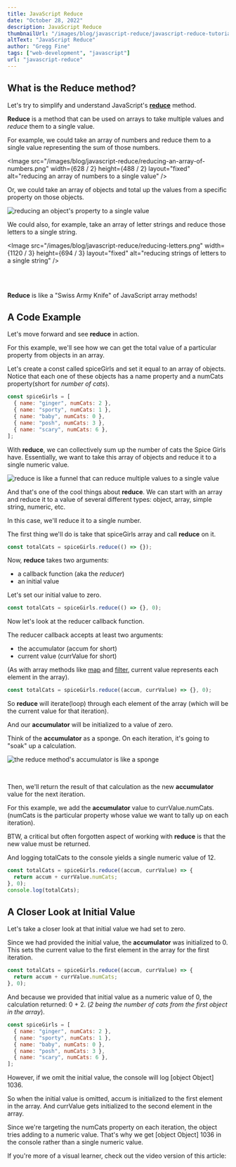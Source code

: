 ```yaml
---
title: JavaScript Reduce
date: "October 28, 2022"
description: JavaScript Reduce
thumbnailUrl: "/images/blog/javascript-reduce/javascript-reduce-tutorial.jpeg"
altText: "JavaScript Reduce"
author: "Gregg Fine"
tags: ["web-development", "javascript"]
url: "javascript-reduce"
---
```


## What is the Reduce method?

Let's try to simplify and understand JavaScript's [**reduce**](https://developer.mozilla.org/en-US/docs/Web/JavaScript/Reference/Global_Objects/Array/reduce) method.

**Reduce** is a method that can be used on arrays to take multiple values and _reduce_ them to a single value.

For example, we could take an array of numbers and reduce them to a single value representing the sum of those numbers.

<Image
  src="/images/blog/javascript-reduce/reducing-an-array-of-numbers.png"
  width={628 / 2}
  height={488 / 2}
  layout="fixed"
  alt="reducing an array of numbers to a single value"
/>

Or, we could take an array of objects and total up the values from a specific property
on those objects.

<Image
  src="/images/blog/javascript-reduce/reducing-objects.png"
  width={340}
  height={170}
  layout="fixed"
  alt="reducing an object's property to a single value"
/>

We could also, for example, take an array of letter strings and reduce those letters to a single string.

<Image
  src="/images/blog/javascript-reduce/reducing-letters.png"
  width={1120 / 3}
  height={694 / 3}
  layout="fixed"
  alt="reducing strings of letters to a single string"
/>

<br />
<br />

**Reduce** is like a "Swiss Army Knife" of JavaScript array methods!

## A Code Example

Let's move forward and see **reduce** in action.

For this example, we'll see how we can get the total value of a particular property from objects in an array.

Let's create a <Syntax>const</Syntax> called <Syntax>spiceGirls</Syntax> and set it equal to an array of objects.
Notice that each one of these objects has a <Syntax>name</Syntax> property and a <Syntax>numCats</Syntax> property(short for _number of cats_).

```js
const spiceGirls = [
  { name: "ginger", numCats: 2 },
  { name: "sporty", numCats: 1 },
  { name: "baby", numCats: 0 },
  { name: "posh", numCats: 3 },
  { name: "scary", numCats: 6 },
];
```

With **reduce**, we can collectively sum up the number of cats the Spice Girls have.
Essentially, we want to take this array of objects and reduce it to a single numeric value.

<Image
  src="/images/blog/javascript-reduce/reduce-funnel.png"
  width={1090}
  height={1056}
  layout="responsive"
  alt="reduce is like a funnel that can reduce multiple values to a single value"
/>

And that's one of the cool things about **reduce**.
We can start with an array and reduce it to a value of several different types:
object, array, simple string, numeric, etc.

In this case, we'll reduce it to a single number.

The first thing we'll do is take that <Syntax>spiceGirls</Syntax> array and call **reduce** on it.

```js
const totalCats = spiceGirls.reduce(() => {});
```

Now, **reduce** takes two arguments:

- a callback function (aka the _reducer_)
- an initial value

Let's set our initial value to zero.

```js
const totalCats = spiceGirls.reduce(() => {}, 0);
```

Now let's look at the reducer callback function.

The reducer callback accepts at least two arguments:

- the accumulator (<Syntax>accum</Syntax> for short)
- current value (<Syntax>currValue</Syntax> for short)

(As with array methods like [map](https://developer.mozilla.org/en-US/docs/Web/JavaScript/Reference/Global_Objects/Array/map) and [filter](https://developer.mozilla.org/en-US/docs/Web/JavaScript/Reference/Global_Objects/Array/filter), current value represents each element in the array).

```js
const totalCats = spiceGirls.reduce((accum, currValue) => {}, 0);
```

So **reduce** will iterate(loop) through each element of the array (which will be the current value
for that iteration).

And our **accumulator** will be initialized to a value of zero.

Think of the **accumulator** as a sponge.
On each iteration, it's going to "soak" up a calculation.

<Image
  src="/images/blog/javascript-reduce/accumulator-is-like-a-sponge.png"
  width={1358}
  height={746}
  layout="responsive"
  alt="the reduce method's accumulator is like a sponge"
/>

<br />

Then, we'll return the result of that calculation as the new **accumulator** value for the next iteration.

For this example, we add the **accumulator** value to <Syntax>currValue.numCats</Syntax>.
(<Syntax>numCats</Syntax> is the particular property whose value we want to tally up on each iteration).

BTW, a critical but often forgotten aspect of working with **reduce** is that the new value must be returned.

And logging <Syntax>totalCats</Syntax> to the console yields a single numeric value of 12.

```js
const totalCats = spiceGirls.reduce((accum, currValue) => {
  return accum + currValue.numCats;
}, 0);
console.log(totalCats);
```

## A Closer Look at Initial Value

Let's take a closer look at that initial value we had set to zero.

Since we had provided the initial value, the **accumulator** was initialized to 0.
This sets the current value to the first element in the array for the first iteration.

```js
const totalCats = spiceGirls.reduce((accum, currValue) => {
  return accum + currValue.numCats;
}, 0);
```

And because we provided that initial value as a numeric value of 0, the calculation returned: 0 + 2.
(_2 being the number of cats from the first object in the array_).

```js
const spiceGirls = [
  { name: "ginger", numCats: 2 },
  { name: "sporty", numCats: 1 },
  { name: "baby", numCats: 0 },
  { name: "posh", numCats: 3 },
  { name: "scary", numCats: 6 },
];
```

However, if we omit the initial value, the console will log <Syntax>[object Object] 1036</Syntax>.

So when the initial value is omitted, <Syntax>accum</Syntax> is initialized to the first element in the array.
And <Syntax>currValue</Syntax> gets initialized to the second element in the array.

Since we're targeting the <Syntax>numCats</Syntax> property on each iteration, the object tries adding to a numeric value.
That's why we get <Syntax>[object Object] 1036</Syntax> in the console rather than a single numeric value.

If you're more of a visual learner, check out the video version of this article:

<YouTube id="nT7yYmOjkbk" alt="javascript reduce video" imgSrc="/images/blog/javascript-reduce/javascript-reduce-video.jpg" />